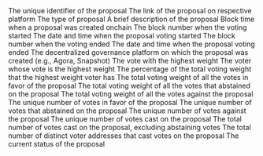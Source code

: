 <ParamField path="proposal_id">
The unique identifier of the proposal
</ParamField>
<ParamField path="proposal_link">
The link of the proposal on respective platform
</ParamField>
<ParamField path="proposal_type">
The type of proposal
</ParamField>
<ParamField path="proposal_description">
A brief description of the proposal
</ParamField>
<ParamField path="proposal_created_at">
Block time when a proposal was created onchain
</ParamField>
<ParamField path="start_block">
The block number when the voting started
</ParamField>
<ParamField path="start_timestamp">
The date and time when the proposal voting started
</ParamField>
<ParamField path="end_block">
The block number when the voting ended
</ParamField>
<ParamField path="end_timestamp">
The date and time when the proposal voting ended
</ParamField>
<ParamField path="platform">
The decentralized governance platform on which the proposal was created (e.g., Agora, Snapshot)
</ParamField>
<ParamField path="highest_weightage_vote">
The vote with the highest weight
</ParamField>
<ParamField path="highest_weightage_voter">
The voter whose vote is the highest weight
</ParamField>
<ParamField path="highest_weightage_voter_percentage">
The percentage of the total voting weight that the highest weight voter has
</ParamField>
<ParamField path="total_for_votingWeightage">
The total voting weight of all the votes in favor of the proposal
</ParamField>
<ParamField path="total_abstain_votingWeightage">
The total voting weight of all the votes that abstained on the proposal
</ParamField>
<ParamField path="total_against_votingWeightage">
The total voting weight of all the votes against the proposal
</ParamField>
<ParamField path="unique_for_votes">
The unique number of votes in favor of the proposal
</ParamField>
<ParamField path="unique_abstain_votes">
The unique number of votes that abstained on the proposal
</ParamField>
<ParamField path="unique_against_votes">
The unique number of votes against the proposal
</ParamField>
<ParamField path="unique_votes_count">
The unique number of votes cast on the proposal
</ParamField>
<ParamField path="total_votes_casted">
The total number of votes cast on the proposal, excluding abstaining votes
</ParamField>
<ParamField path="unique_voters">
The total number of distinct voter addresses that cast votes on the proposal
</ParamField>
<ParamField path="proposal_status">
The current status of the proposal
</ParamField>
